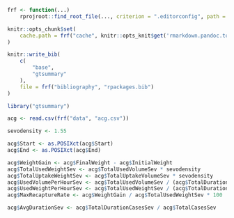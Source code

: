 ```r
frf <- function(...)
    rprojroot::find_root_file(..., criterion = ".editorconfig", path = ".")

knitr::opts_chunk$set(
    cache.path = frf("cache", knitr::opts_knit$get('rmarkdown.pandoc.to'), "/")
)
```

```r
knitr::write_bib(
    c(
        "base",
        "gtsummary"
    ),
    file = frf("bibliography", "rpackages.bib")
)
```

```r
library("gtsummary")
```

```r
acg <- read.csv(frf("data", "acg.csv"))
```

```r
sevodensity <- 1.55

acg$Start <- as.POSIXct(acg$Start)
acg$End <- as.POSIXct(acg$End)

acg$WeightGain <- acg$FinalWeight - acg$InitialWeight
acg$TotalUsedWeightSev <- acg$TotalUsedVolumeSev * sevodensity
acg$TotalUptakeWeightSev <- acg$TotalUptakeVolumeSev * sevodensity
acg$UsedVolumePerHourSev <- acg$TotalUsedVolumeSev / (acg$TotalDurationCasesSev / 60)
acg$UsedWeightPerHourSev <- acg$TotalUsedWeightSev / (acg$TotalDurationCasesSev / 60)
acg$MaxRecaptureRate <- acg$WeightGain / acg$TotalUsedWeightSev * 100

acg$AvgDurationSev <- acg$TotalDurationCasesSev / acg$TotalCasesSev
```
